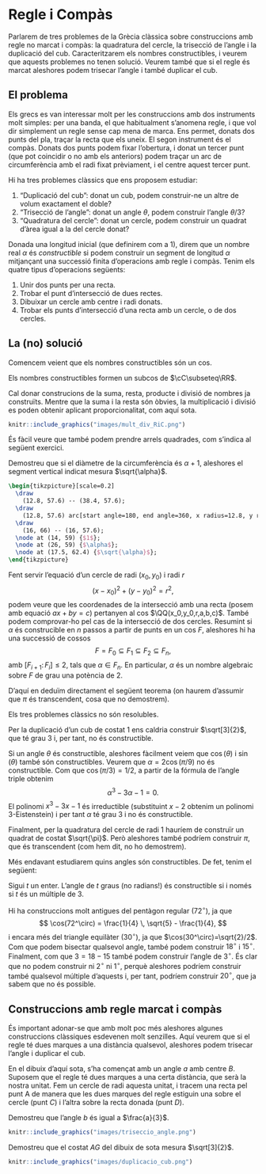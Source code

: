 # Regle i Compàs

Parlarem de tres problemes de la Grècia clàssica sobre construccions amb regle no marcat i compàs: la quadratura del cercle,
la trisecció de l'angle i la duplicació del cub. Caracteritzarem els nombres constructibles, i veurem que aquests problemes
no tenen solució. Veurem també que si el regle és marcat aleshores podem trisecar l'angle i també duplicar el cub.

## El problema

Els grecs es van interessar molt per les construccions amb dos instruments molt simples: per una banda, el que habitualment
s'anomena regle, i que vol dir simplement un regle sense cap mena de marca. Ens permet, donats dos punts del pla, traçar la recta
que els uneix. El segon instrument és el compàs. Donats dos punts podem fixar l'obertura, i donat un tercer punt (que pot coincidir
o no amb els anteriors) podem traçar un arc de circumferència amb el radi fixat prèviament, i el centre aquest tercer punt.

Hi ha tres problemes clàssics que ens proposem estudiar:

1. "Duplicació del cub": donat un cub, podem construir-ne un altre de volum exactament el doble?
2. "Trisecció de l'angle": donat un angle $\theta$, podem construir l'angle $\theta/3$?
3. "Quadratura del cercle": donat un cercle, podem construir un quadrat d'àrea igual a la del cercle donat?

Donada una longitud inicial (que definirem com a $1$), direm que un nombre real $\alpha$ és *constructible* si
podem construir un segment de longitud $\alpha$ mitjançant una successió finita d'operacions amb regle i compàs. Tenim els quatre
tipus d'operacions següents:

1. Unir dos punts per una recta.
2. Trobar el punt d'intersecció de dues rectes.
3. Dibuixar un cercle amb centre i radi donats.
4. Trobar els punts d'intersecció d'una recta amb un cercle, o de dos cercles.

## La (no) solució

Comencem veient que els nombres constructibles són un cos.

::: {.proposition}
Els nombres constructibles formen un subcos de $\cC\subseteq\RR$.
:::
::: {.proof}
Cal donar construcions de la suma, resta, producte i divisió
de nombres ja construïts. Mentre que la suma i la resta són òbvies, la multiplicació i divisió es poden
obtenir aplicant proporcionalitat, com aquí sota.

```r
knitr::include_graphics("images/mult_div_RiC.png")
```

:::

És fàcil veure que també podem prendre arrels quadrades, com s'indica al següent exercici.

::: {.exercise}
Demostreu que si el diàmetre de la circumferència és $\alpha+1$, aleshores el segment vertical indicat mesura $\sqrt{\alpha}$.

```tikz
\begin{tikzpicture}[scale=0.2]
  \draw
    (12.8, 57.6) -- (38.4, 57.6);
  \draw
    (12.8, 57.6) arc[start angle=180, end angle=360, x radius=12.8, y radius=-12.8];
  \draw
    (16, 66) -- (16, 57.6);
  \node at (14, 59) {$1$};
  \node at (26, 59) {$\alpha$};
  \node at (17.5, 62.4) {$\sqrt{\alpha}$};
\end{tikzpicture}
```
:::

Fent servir l'equació d'un cercle de radi $(x_0,y_0)$ i radi $r$
$$
(x-x_0)^2 + (y-y_0)^2 = r^2,
$$
podem veure que les coordenades de la intersecció amb una recta (posem amb equació $ax+by=c$) pertanyen al cos
$\QQ(x_0,y_0,r,a,b,c)$. També podem comprovar-ho pel cas de la intersecció de dos cercles. Resumint si $\alpha$ és
construcible en $n$ passos a partir de punts en un cos $F$, aleshores hi ha una successió de cossos
$$
F=F_0\subseteq F_1\subseteq F_2\subseteq F_n,
$$
amb $[F_{i+1}\colon F_i] \leq 2$, tals que $\alpha\in F_n$. En particular, $\alpha$ és un nombre algebraic sobre $F$ de grau una potència de $2$.

D'aquí en deduïm directament el següent teorema (on haurem d'assumir que $\pi$ és transcendent, cosa que no demostrem).

::: {.theorem}
Els tres problemes clàssics no són resolubles.
:::
::: {.proof}
Per la duplicació d'un cub de costat $1$ ens caldria construir $\sqrt[3]{2}$, que té grau $3$ i, per tant, no és constructible.

Si un angle $\theta$ és constructible, aleshores fàcilment veiem que $\cos(\theta)$ i $\sin(\theta)$ també són constructibles.
Veurem que $\alpha=2\cos(\pi/9)$ no és constructible. Com que $\cos(\pi/3)=1/2$, a partir de la fórmula de l'angle triple obtenim
$$
\alpha^3 - 3\alpha -1 =0.
$$
El polinomi $x^3-3x-1$ és irreductible (substituint $x-2$ obtenim un polinomi $3$-Eistenstein) i per tant $\alpha$ té grau $3$ i
no és constructible.

Finalment, per la quadratura del cercle de radi $1$ hauríem de construïr un quadrat de costat $\sqrt{\pi}$. Però aleshores
també podríem construir $\pi$, que és transcendent (com hem dit, no ho demostrem).
:::

Més endavant estudiarem quins angles són constructibles. De fet, tenim el següent:

::: {.theorem}
Sigui $t$ un enter. L'angle de $t$ graus (no radians!) és constructible si i només si $t$ és un múltiple de $3$.
:::
::: {.proof}
Hi ha construccions molt antigues del pentàgon regular ($72^\circ$), ja que
$$
\cos(72^\circ) = \frac{1}{4} \, \sqrt{5} - \frac{1}{4},
$$
i encara més del triangle equilàter ($30^\circ$), ja que $\cos(30^\circ)=\sqrt{2}/2$. Com que
podem bisectar qualsevol angle, també podem construir $18^\circ$ i $15^\circ$. Finalment, com que $3=18-15$ també podem construir
l'angle de $3^\circ$. És clar que no podem construir ni $2^\circ$ ni $1^\circ$, perquè aleshores podríem construir també qualsevol
múltiple d'aquests i, per tant, podríem construir $20^\circ$, que ja sabem que no és possible.
:::

## Construccions amb regle marcat i compàs

És important adonar-se que amb molt poc més aleshores algunes construccions clàssiques esdevenen molt senzilles.
Aquí veurem que si el regle té dues marques a una distància qualsevol, aleshores podem trisecar l'angle i duplicar el cub.


::: {.exercise #trisecció-angle name="Trisecció d'un angle"}
En el dibuix d'aquí sota, s'ha començat amb un angle $a$ amb centre $B$. Suposem que el regle té dues marques a una certa distància,
que serà la nostra unitat. Fem un cercle de radi aquesta unitat, i tracem una recta pel punt A de manera
que les dues marques del regle estiguin una sobre el cercle (punt $C$) i l'altra sobre la recta donada (punt $D$).

Demostreu que l'angle $b$ és igual a $\frac{a}{3}$.

```r
knitr::include_graphics("images/triseccio_angle.png")
```
:::

::: {.exercise #duplicacio-club name="Duplicació del cub"}

Demostreu que el costat $AG$ del dibuix de sota mesura $\sqrt[3]{2}$.

```r
knitr::include_graphics("images/duplicacio_cub.png")
```

:::
